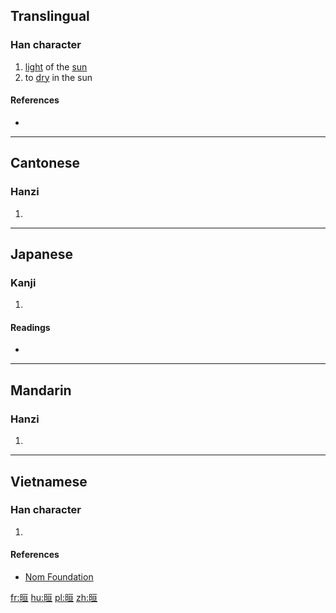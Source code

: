 ==Translingual==

===Han character===
{{Han char|rn=72|rad=日|as=06|sn=10|four=61016|canj=AMAM|ids=⿰日亘}}

# [[light]] of the [[sun]]
# to [[dry]] in the sun

====References====
* {{Han ref|kx=0494.260|dkj=13893|dj=0860.030|hdz=21506.040|uh=6645|ud=26181|bh=AECF|bd=44751}}

----

==Cantonese==

===Hanzi===
{{yue-hanzi|jyut=[[hyun1]], [[syun2]]|y=hyun1, syun2}}

# {{defn|lang=yue|sort=日06}}

----

==Japanese==

===Kanji===
{{ja-kanji|grade=|rs=日06}}

# {{defn|lang=ja|sort=日06}}

====Readings====
* {{ja-readings|on=[[けん]] (ken), [[かん]] (kan)|kun=[[あきらか]] (akiraka)}}

----

==Mandarin==

===Hanzi===
{{cmn-hanzi|pin=[[xuǎn]] ([[xuan3]])|wg=hsüan<sup>3</sup>}}

# {{defn|lang=cmn|sort=日06}}

----

==Vietnamese==

===Han character===
{{vi-readings|rs=日06|hanviet=huyễn}}

# {{defn|lang=vi|sort=日06}}

====References====
* [http://nomfoundation.org/common/nom_details.php?codepoint=6645 Nom Foundation]

[[fr:晅]]
[[hu:晅]]
[[pl:晅]]
[[zh:晅]]